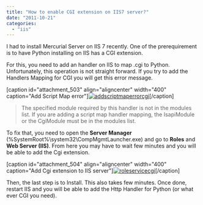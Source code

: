 ```yaml
---
title: "How to enable CGI extension on IIS7 server?"
date: "2011-10-21"
categories: 
  - "iis"
---
```


I had to install Mercurial Server on IIS 7 recently. One of the prerequirement is to have Python installing on IIS has a CGI extension.

For this, you need to add an handler on IIS to map .cgi to Python. Unfortunately, this operation is not straight forward. If you try to add the Handlers Mapping for CGI you will get this error message.

\[caption id="attachment\_503" align="aligncenter" width="400" caption="Add Script Map error"\][![](http://patrickdesjardins.com/blog/wp-content/uploads/2011/10/addscriptmaperrorcgi-400x301.png "addscriptmaperrorcgi")](http://patrickdesjardins.com/blog/how-to-enable-cgi-extension-on-iis7-server/addscriptmaperrorcgi)\[/caption\]

> The specified module required by this handler is not in the modules list. If you are adding a script map handler mapping, the IsapiModule or the CgiModule must be in the modules list.

To fix that, you need to open the **Server Manager** (%SystemRoot%\\system32\\CompMgmtLauncher.exe) and go to **Roles** and **Web Server (IIS)**. From here you may have to wait few minutes and you will be able to add the Cgi extension.

\[caption id="attachment\_504" align="aligncenter" width="400" caption="Add Cgi extension to IIS server"\][![](http://patrickdesjardins.com/blog/wp-content/uploads/2011/10/roleservicecgi-400x298.png "roleservicecgi")](http://patrickdesjardins.com/blog/how-to-enable-cgi-extension-on-iis7-server/roleservicecgi)\[/caption\]

Then, the last step is to Install. This also takes few minutes. Once done, restart IIS and you will be able to add the Http Handler for Python (or what ever CGI you need).
